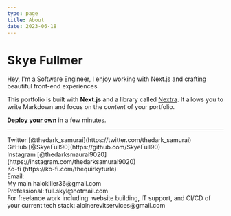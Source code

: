 ```yaml
---
type: page
title: About
date: 2023-06-18
---
```


# Skye Fullmer

Hey, I'm a Software Engineer, I enjoy working with Next.js and crafting beautiful front-end experiences.

This portfolio is built with **Next.js** and a library called [Nextra](https://nextra.vercel.app/). It allows you to write Markdown and focus on the _content_ of your portfolio.

[**Deploy your own**](https://vercel.com/new/clone?repository-url=https://github.com/vercel/next.js/tree/canary/examples/blog&project-name=portfolio&repository-name=portfolio) in a few minutes.

---

<div>
  Twitter [@thedark_samurai](https://twitter.com/thedark_samurai)
  <br />
  GitHub [@SkyeFull90](https://github.com/SkyeFull90)
  <br />
  Instagram [@thedarksmaurai9020](https://instagram.com/thedarksamurai9020)
  <br />
  Ko-fi (https://ko-fi.com/thequirkyturle)
  <br />
  Email:
  <br />
    My main halokiller36@gmail.com
    <br />
    Professional: full.skyl@hotmail.com
    <br />
    For freelance work including: website building, IT support, and CI/CD of your current tech stack: alpinerevitservices@gmail.com
</div>
